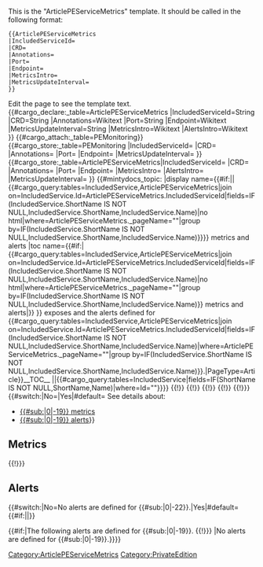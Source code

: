 <noinclude>
This is the "ArticlePEServiceMetrics" template.
It should be called in the following format:
<pre>
{{ArticlePEServiceMetrics
|IncludedServiceId=
|CRD=
|Annotations=
|Port=
|Endpoint=
|MetricsIntro=
|MetricsUpdateInterval=
}}
</pre>
Edit the page to see the template text.
{{#cargo_declare:_table=ArticlePEServiceMetrics
|IncludedServiceId=String
|CRD=String
|Annotations=Wikitext
|Port=String
|Endpoint=Wikitext
|MetricsUpdateInterval=String
|MetricsIntro=Wikitext
|AlertsIntro=Wikitext
}}
{{#cargo_attach:_table=PEMonitoring}}
</noinclude><includeonly>[[Category:ArticlePEServiceMetrics]]
{{#cargo_store:_table=PEMonitoring
|IncludedServiceId={{{IncludedServiceId|}}}
|CRD={{{CRD|}}}
|Annotations={{{Annotations|}}}
|Port={{{Port|}}}
|Endpoint={{{Endpoint|}}}
|MetricsUpdateInterval={{{MetricsUpdateInterval|}}} }}
{{#cargo_store:_table=ArticlePEServiceMetrics|IncludedServiceId={{{IncludedServiceId|}}}
|CRD={{{CRD|}}}
|Annotations={{{Annotations|}}}
|Port={{{Port|}}}
|Endpoint={{{Endpoint|}}}
|MetricsIntro={{{MetricsIntro|}}}
|AlertsIntro={{{AlertsIntro|}}}
|MetricsUpdateInterval={{{MetricsUpdateInterval|}}} }}<!-- Set MintyDocs topic, including a switch for different treatment for Manual pages -->{{#mintydocs_topic:
|display name={{#if:{{{AltServiceDisplayName|}}}|{{{AltServiceDisplayName}}}|{{#cargo_query:tables=IncludedService,ArticlePEServiceMetrics|join on=IncludedService.Id=ArticlePEServiceMetrics.IncludedServiceId|fields=IF(IncludedService.ShortName IS NOT NULL,IncludedService.ShortName,IncludedService.Name)|no html|where=ArticlePEServiceMetrics._pageName="{{FULLPAGENAME}}"|group by=IF(IncludedService.ShortName IS NOT NULL,IncludedService.ShortName,IncludedService.Name)}}}} metrics and alerts
|toc name={{#if:{{{AltServiceDisplayName|}}}|{{#cargo_query:tables=IncludedService,ArticlePEServiceMetrics|join on=IncludedService.Id=ArticlePEServiceMetrics.IncludedServiceId|fields=IF(IncludedService.ShortName IS NOT NULL,IncludedService.ShortName,IncludedService.Name)|no html|where=ArticlePEServiceMetrics._pageName="{{FULLPAGENAME}}"|group by=IF(IncludedService.ShortName IS NOT NULL,IncludedService.ShortName,IncludedService.Name)}} metrics and alerts|}}
}}<!-- Defining the EPPO Header; all parameters need to be passed to it -->{{EPPOHead|Context=Find the metrics {{#cargo_query:tables=IncludedService,ArticlePEServiceMetrics|join on=IncludedService.Id=ArticlePEServiceMetrics.IncludedServiceId|fields=IF(IncludedService.ShortName IS NOT NULL,IncludedService.ShortName,IncludedService.Name)|where=ArticlePEServiceMetrics._pageName="{{FULLPAGENAME}}"|group by=IF(IncludedService.ShortName IS NOT NULL,IncludedService.ShortName,IncludedService.Name)}} exposes and the alerts defined for {{#cargo_query:tables=IncludedService,ArticlePEServiceMetrics|join on=IncludedService.Id=ArticlePEServiceMetrics.IncludedServiceId|fields=IF(IncludedService.ShortName IS NOT NULL,IncludedService.ShortName,IncludedService.Name)|where=ArticlePEServiceMetrics._pageName="{{FULLPAGENAME}}"|group by=IF(IncludedService.ShortName IS NOT NULL,IncludedService.ShortName,IncludedService.Name)}}.|PageType=Article}}__TOC__
{{{!}}
! '''Service'''
!'''CRD or annotations?'''
!'''Port'''
!style="width: 30%" {{!}} '''Endpoint/Selector'''
!'''Metrics update interval'''
{{!}}-
{{!}} {{#if:{{{AltServiceDisplayName|}}}|{{{AltServiceDisplayName}}}|{{#cargo_query:tables=IncludedService|fields=IF(ShortName IS NOT NULL,ShortName,Name)|where=Id="{{{IncludedServiceId}}}"}}}}
{{!}}{{{CRD|}}}{{{Annotations|}}}
{{!}}{{{Port|}}}
{{!}}{{{Endpoint|}}}
{{!}}{{{MetricsUpdateInterval|}}}
{{!}}}
{{#switch:{{{AlertsDefined}}}|No=|Yes|#default=
See details about:
* [[{{FULLPAGENAME}}#Metrics|{{#sub:{{MINTYDOCSDISPLAYNAME}}|0|-19}} metrics]]
* [[{{FULLPAGENAME}}#Alerts|{{#sub:{{MINTYDOCSDISPLAYNAME}}|0|-19}} alerts]]}}
{{AnchorDiv|Metrics}}
==Metrics==
{{{MetricsIntro|}}}
{{{!}} class="sortable"
! '''Metric and description'''
! Metric details
! Indicator of
{{!}}-
{{{PEMetric|}}}
{{!}}}

{{AnchorDiv|Alerts}}
==Alerts==
{{#switch:{{{AlertsDefined}}}|No=No alerts are defined for {{#sub:{{MINTYDOCSMANUAL}}|0|-22}}.|Yes|#default={{#if:{{{AlertsIntro|}}}|{{{AlertsIntro}}}|}}

{{#if:{{{PEAlert|}}}|The following alerts are defined for {{#sub:{{MINTYDOCSDISPLAYNAME}}|0|-19}}.
{{{!}}
! '''Alert'''
! '''Severity'''
! '''Description'''
! '''Based on'''
! '''Threshold'''
{{{PEAlert|}}}
{{!}}}
|No alerts are defined for {{#sub:{{MINTYDOCSDISPLAYNAME}}|0|-19}}.}}}}

</includeonly><noinclude>[[Category:PrivateEdition]]</noinclude>